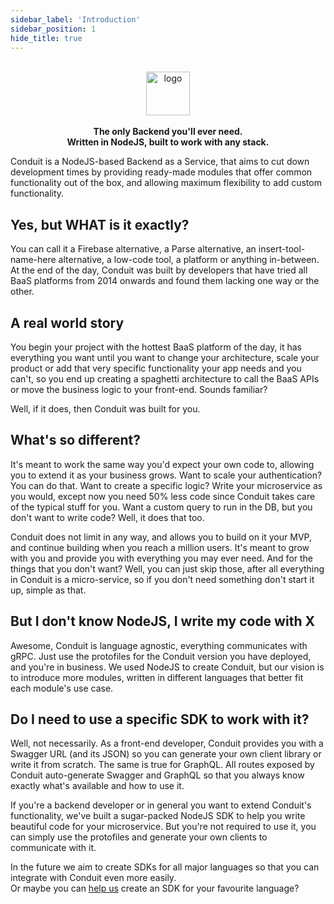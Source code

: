 ```yaml
---
sidebar_label: 'Introduction'
sidebar_position: 1
hide_title: true
---
```


<p align="center">
    <br />
    <a href="https://getconduit.dev" target="_blank"><img height="70em" src="https://getconduit.dev/conduitLogo.svg" alt="logo"/></a>
    <br />
    <br />
    <strong>The only Backend you'll ever need.<br />Written in NodeJS, built to work with any stack.</strong>
</p>

Conduit is a NodeJS-based Backend as a Service, that aims to cut down development times 
by providing ready-made modules that offer common functionality out of the box, and allowing 
maximum flexibility to add custom functionality.

## Yes, but WHAT is it exactly?

You can call it a Firebase alternative, a Parse alternative, an insert-tool-name-here alternative, a low-code tool, a platform or anything in-between. At the end of the day, 
Conduit was built by developers that have tried all BaaS platforms from 2014 onwards and found them lacking one way or the other.

## A real world story

You begin your project with the hottest BaaS platform of the day, it has everything you want until you want to change your architecture, 
scale your product or add that very specific functionality your app needs and you can't, so you end up creating a spaghetti architecture 
to call the BaaS APIs or move the business logic to your front-end. Sounds familiar?

Well, if it does, then Conduit was built for you.

## What's so different?

It's meant to work the same way you'd expect your own code to, allowing you to extend it as your business grows. 
Want to scale your authentication? You can do that. Want to create a specific logic? 
Write your microservice as you would, except now you need 50% less code since Conduit takes care of the typical stuff for you. 
Want a custom query to run in the DB, but you don't want to write code? Well, it does that too.

Conduit does not limit in any way, and allows you to build on it your MVP, and continue building when you reach a million users. 
It's meant to grow with you and provide you with everything you may ever need. And for the things that you don't want? Well, 
you can just skip those, after all everything in Conduit is a micro-service, so if you don't need something don't start it up, simple as that. 

## But I don't know NodeJS, I write my code with X

Awesome, Conduit is language agnostic, everything communicates with gRPC. Just use the protofiles for the Conduit version 
you have deployed, and you're in business. We used NodeJS to create Conduit, but our vision is to introduce more modules, 
written in different languages that better fit each module's use case.

## Do I need to use a specific SDK to work with it?

Well, not necessarily. As a front-end developer, Conduit provides you with a Swagger URL (and its JSON) so you can generate 
your own client library or write it from scratch. The same is true for GraphQL. All routes exposed by Conduit auto-generate 
Swagger and GraphQL so that you always know exactly what's available and how to use it.

If you're a backend developer or in general you want to extend Conduit's functionality, we've built a sugar-packed NodeJS SDK 
to help you write beautiful code for your microservice. But you're not required to use it, you 
can simply use the protofiles and generate your own clients to communicate with it.

In the future we aim to create SDKs for all major languages so that you can integrate with Conduit even more easily.<br />
Or maybe you can [help us](https://github.com/ConduitPlatform/Conduit) create an SDK for your favourite language?
